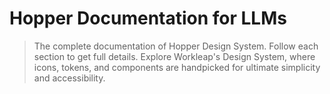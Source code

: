 # Hopper Documentation for LLMs

> The complete documentation of Hopper Design System. Follow each section to get full details.
Explore Workleap's Design System, where icons, tokens, and components are handpicked for ultimate simplicity and accessibility.
